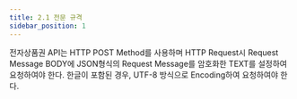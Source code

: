 ```yaml
---
title: 2.1 전문 규격
sidebar_position: 1
---
```


전자상품권 API는 HTTP POST Method를 사용하며 HTTP Request시 Request Message BODY에 JSON형식의 Request Message를
암호화한 TEXT를 설정하여 요청하여야 한다. 한글이 포함된 경우, UTF-8 방식으로 Encoding하여 요청하여야 한다.
